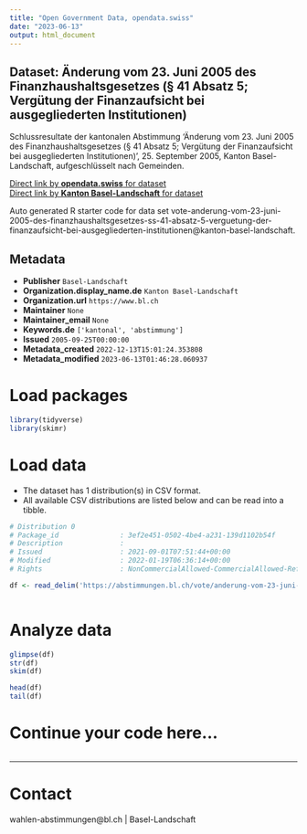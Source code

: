 ```yaml
---
title: "Open Government Data, opendata.swiss"
date: "2023-06-13"
output: html_document
---
```


## Dataset: Änderung vom 23. Juni 2005 des Finanzhaushaltsgesetzes (§ 41 Absatz 5; Vergütung der Finanzaufsicht bei ausgegliederten Institutionen)

Schlussresultate der kantonalen Abstimmung 'Änderung vom 23. Juni 2005 des Finanzhaushaltsgesetzes (§ 41 Absatz 5; Vergütung der Finanzaufsicht bei ausgegliederten Institutionen)', 25. September 2005, Kanton Basel-Landschaft, aufgeschlüsselt nach Gemeinden.

[Direct link by **opendata.swiss** for dataset](https://opendata.swiss/de/dataset/anderung-vom-23-juni-2005-des-finanzhaushaltsgesetzes-41-absatz-5-vergutung-der-finanzaufsicht-)<br>
[Direct link by **Kanton Basel-Landschaft** for dataset](https://abstimmungen.bl.ch/vote/anderung-vom-23-juni-2005-des-finanzhaushaltsgesetzes-ss-41-absatz-5-verguetung-der-finanzaufsicht-bei-ausgegliederten-institutionen/data)

Auto generated R starter code for data set vote-anderung-vom-23-juni-2005-des-finanzhaushaltsgesetzes-ss-41-absatz-5-verguetung-der-finanzaufsicht-bei-ausgegliederten-institutionen@kanton-basel-landschaft.

## Metadata

- **Publisher** `Basel-Landschaft`
- **Organization.display_name.de** `Kanton Basel-Landschaft`
- **Organization.url** `https://www.bl.ch`
- **Maintainer** `None`
- **Maintainer_email** `None`
- **Keywords.de** `['kantonal', 'abstimmung']`
- **Issued** `2005-09-25T00:00:00`
- **Metadata_created** `2022-12-13T15:01:24.353808`
- **Metadata_modified** `2023-06-13T01:46:28.060937`


# Load packages

```r

library(tidyverse)
library(skimr)

```

# Load data

-   The dataset has 1 distribution(s) in CSV format.
-   All available CSV distributions are listed below and can be read into a tibble.

```r

# Distribution 0
# Package_id               : 3ef2e451-0502-4be4-a231-139d1102b54f
# Description              : 
# Issued                   : 2021-09-01T07:51:44+00:00
# Modified                 : 2022-01-19T06:36:14+00:00
# Rights                   : NonCommercialAllowed-CommercialAllowed-ReferenceRequired

df <- read_delim('https://abstimmungen.bl.ch/vote/anderung-vom-23-juni-2005-des-finanzhaushaltsgesetzes-ss-41-absatz-5-verguetung-der-finanzaufsicht-bei-ausgegliederten-institutionen/data-csv')



```

# Analyze data

```r

glimpse(df)
str(df)
skim(df)

head(df)
tail(df)

```

# Continue your code here...

```r

```

------------------------------------------------------------------------

# Contact

wahlen-abstimmungen@bl.ch | Basel-Landschaft
